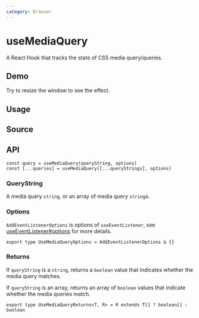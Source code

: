 ```yaml
---
category: Browser
---
```


# useMediaQuery


<HooksType category={frontmatter.category} lowLevel />

A React Hook that tracks the state of CSS media query/queries.

## Demo

Try to resize the window to see the effect.


<App />

## Usage



## Source


<Source />

## API

```tsx
const query = useMediaQuery(queryString, options)
const [...queries] = useMediaQuery([...queryStrings], options)
```

### QueryString

A media query `string`, or an array of media query `string`s.

### Options

`AddEventListenerOptions` is options of `useEventListener`, see [useEventListener#options](/reference/use-event-listener/#options) for more details.

```tsx
export type UseMediaQueryOptions = AddEventListenerOptions & {}
```

### Returns

If `queryString` is a `string`, returns a `boolean` value that indicates whether the media query matches.

If `queryString` is an array, returns an array of `boolean` values that indicate whether the media queries match.

```tsx
export type UseMediaQueryReturns<T, R> = R extends T[] ? boolean[] : boolean
```
